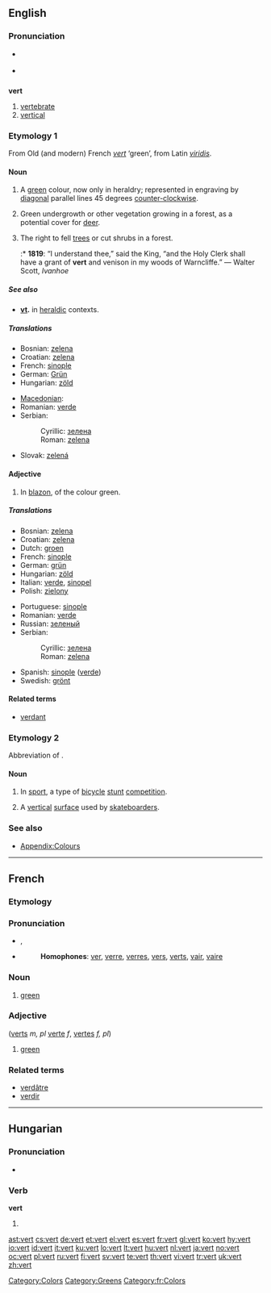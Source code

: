 ==English==
{{wikipedia}}

===Pronunciation===
* {{a|RP}} {{IPA|/vɜ:t/}}
* {{a|US}} {{IPA|/vɚt/}}

==={{abbreviation}}===
'''vert'''

# [[vertebrate]]
# [[vertical]]

===Etymology 1===
From Old (and modern) French ''[[#French|vert]]'' ‘green’, from Latin ''[[viridis]]''.

====Noun====
{{en-noun}}

# {{tincture}} A [[green]] colour, now only in heraldry; represented in engraving by [[diagonal]] parallel lines 45 degrees [[counter-clockwise]].
# {{archaic}} Green undergrowth or other vegetation growing in a forest, as a potential cover for [[deer]].
# {{archaic}} The right to fell [[trees]] or cut shrubs in a forest.
#:* '''1819''': “I understand thee,” said the King, “and the Holy Clerk shall have a grant of '''vert''' and venison in my woods of Warncliffe.” — Walter Scott, ''Ivanhoe''

=====See also=====
* '''[[vt]].''' in [[heraldic]] contexts.

=====Translations=====
{{trans-top|colour}}
* Bosnian: [[zelena#Bosnian|zelena]] {{f}}
* Croatian: [[zelena#Croatian|zelena]] {{f}}
* French: [[sinople]]
* German: [[Grün]]
* Hungarian: [[zöld]]
{{trans-mid}}
* [[Macedonian]]: {{t|mk|зелена|f|tr=zélena|sc=Cyrl}}
* Romanian: [[verde]]
* Serbian:
*: Cyrillic: [[зелена#Serbian|зелена]] {{f}}
*: Roman: [[zelena#Serbian|zelena]] {{f}}
* Slovak: [[zelená]]
{{trans-bottom}}

====Adjective====
{{en-adj}}

# {{tincture}} In [[blazon]], of the colour green.

=====Translations=====
{{trans-top|of green colour}}
* Bosnian: [[zelena#Bosnian|zelena]] {{f}}
* Croatian: [[zelena#Croatian|zelena]] {{f}}
* Dutch: [[groen]]
* French: [[sinople]]
* German: [[grün]]
* Hungarian: [[zöld]]
* Italian: [[verde]], [[sinopel]]
* Polish: [[zielony]]
{{trans-mid}}
* Portuguese: [[sinople]]
* Romanian: [[verde]]
* Russian: [[зеленый]]
* Serbian:
*: Cyrillic: [[зелена#Serbian|зелена]] {{f}}
*: Roman: [[zelena#Serbian|zelena]] {{f}}
* Spanish: [[sinople]] ([[verde]])
* Swedish: [[grönt]]
{{trans-bottom}}

====Related terms====
* [[verdant]]

===Etymology 2===
Abbreviation of {{term|vertical}}.

====Noun====
{{en-noun}}

# {{colloquial}} In [[sport]], a type of [[bicycle]] [[stunt]] [[competition]].
# A [[vertical]] [[surface]] used by [[skateboard]]ers.

===See also===
* [[Appendix:Colours]]

[[Category:Colors]]
[[Category:Greens]]

----

==French==

===Etymology===
{{etyl|la|fr}} {{term|viridis}}

===Pronunciation===
* {{IPA|lang=fr|[vɛːʁ]}}, {{SAMPA|/vE:R/}}
* {{audio|Fr-vert.ogg|audio}}
*: '''Homophones''': [[ver]], [[verre]], [[verres]], [[vers]], [[verts]], [[vair]], [[vaire]]
*: {{rhymes|εːʀ|lang=fr}}

===Noun===
{{infl|fr|noun|g=m}}

# [[green]]

===Adjective===
{{infl|fr|adjective|g=m}} ([[verts]] ''m, pl'' [[verte]] ''f'', [[vertes]] ''f, pl'')

# [[green]]

===Related terms===
* [[verdâtre]]
* [[verdir]]

[[Category:fr:Colors]]

----

==Hungarian==

===Pronunciation===
* {{IPA|/ˈvɛrt/|lang=hu}}

===Verb===
'''vert'''

# {{hu-participle|ver|t}}

[[ast:vert]]
[[cs:vert]]
[[de:vert]]
[[et:vert]]
[[el:vert]]
[[es:vert]]
[[fr:vert]]
[[gl:vert]]
[[ko:vert]]
[[hy:vert]]
[[io:vert]]
[[id:vert]]
[[it:vert]]
[[ku:vert]]
[[lo:vert]]
[[lt:vert]]
[[hu:vert]]
[[nl:vert]]
[[ja:vert]]
[[no:vert]]
[[oc:vert]]
[[pl:vert]]
[[ru:vert]]
[[fi:vert]]
[[sv:vert]]
[[te:vert]]
[[th:vert]]
[[vi:vert]]
[[tr:vert]]
[[uk:vert]]
[[zh:vert]]